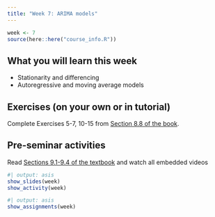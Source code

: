 ```yaml
---
title: "Week 7: ARIMA models"
---
```


```r
week <- 7
source(here::here("course_info.R"))
```

## What you will learn this week

* Stationarity and differencing
* Autoregressive and moving average models

## Exercises (on your own or in tutorial)

Complete Exercises 5-7, 10-15 from [Section 8.8 of the book](https://otexts.com/fpp3/expsmooth-exercises.html).

## Pre-seminar activities

Read [Sections 9.1-9.4 of the textbook](https://otexts.com/fpp3/arima.html) and watch all embedded videos


```r
#| output: asis
show_slides(week)
show_activity(week)
```

```r
#| output: asis
show_assignments(week)
```
